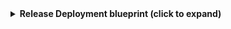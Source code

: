 <details>
<summary><b>Release Deployment blueprint (click to expand)</b></summary>

```json showLineNumbers
  {
    "identifier": "azureDevopsReleaseDeployment",
    "title": "Azure DevOps Release Deployment",
    "icon": "AzureDevops",
    "schema": {
      "properties": {
        "status": {
          "title": "Status",
          "type": "string",
          "icon": "DefaultProperty",
          "description": "The deployment status"
        },
        "url": {
          "title": "URL",
          "type": "string",
          "format": "url",
          "icon": "AzureDevops",
          "description": "Link to the deployment in Azure DevOps"
        },
        "reason": {
          "title": "Reason",
          "type": "string",
          "description": "The reason for the deployment"
        },
        "startedOn": {
          "title": "Started On",
          "type": "string",
          "format": "date-time",
          "description": "The date and time when the deployment started"
        },
        "completedOn": {
          "title": "Completed On",
          "type": "string",
          "format": "date-time",
          "description": "The date and time when the deployment completed"
        },
        "requestedBy": {
          "title": "Requested By",
          "type": "string",
          "icon": "User",
          "description": "The person who requested the deployment"
        },
        "operationStatus": {
          "title": "Operation Status",
          "type": "string",
          "description": "The operation status of the deployment"
        },
        "environment": {
          "title": "Environment",
          "type": "string",
          "description": "The target environment name"
        }
      },
      "required": []
    },
    "mirrorProperties": {},
    "calculationProperties": {},
    "aggregationProperties": {},
    "relations": {
      "release": {
        "title": "Release",
        "target": "release",
        "required": true,
        "many": false
      }
    }
  }
```
</details>
